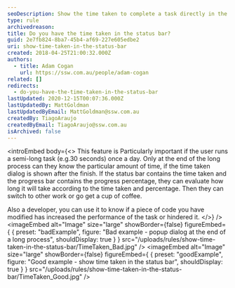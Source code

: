 ```yaml
---
seoDescription: Show the time taken to complete a task directly in the status bar, providing transparency and enabling users to plan their workflow accordingly.
type: rule
archivedreason:
title: Do you have the time taken in the status bar?
guid: 2e7fb824-8ba7-45b4-af69-227e605edbe2
uri: show-time-taken-in-the-status-bar
created: 2018-04-25T21:00:32.000Z
authors:
  - title: Adam Cogan
    url: https://ssw.com.au/people/adam-cogan
related: []
redirects:
  - do-you-have-the-time-taken-in-the-status-bar
lastUpdated: 2020-12-15T00:07:36.000Z
lastUpdatedBy: MattGoldman
lastUpdatedByEmail: MattGoldman@ssw.com.au
createdBy: TiagoAraujo
createdByEmail: TiagoAraujo@ssw.com.au
isArchived: false
---
```


<introEmbed
  body={<>
This feature is Particularly important if the user runs a semi-long task (e.g.30 seconds) once a day. Only at the end of the long process can they know the particular amount of time, if the time taken dialog is shown after the finish. If the status bar contains the time taken and the progress bar contains the progress percentage, they can evaluate how long it will take according to the time taken and percentage. Then they can switch to other work or go get a cup of coffee.

Also a developer, you can use it to know if a piece of code you have modified has increased the performance of the task or hindered it.
  </>}
/>
<imageEmbed
  alt="Image"
  size="large"
  showBorder={false}
  figureEmbed={ {
    preset: "badExample",
    figure: "Bad example - popup dialog at the end of a long process",
    shouldDisplay: true
  } }
  src="/uploads/rules/show-time-taken-in-the-status-bar/TimeTaken_Bad.jpg"
/>
<imageEmbed
  alt="Image"
  size="large"
  showBorder={false}
  figureEmbed={ {
    preset: "goodExample",
    figure: "Good example - show time taken in the status bar",
    shouldDisplay: true
  } }
  src="/uploads/rules/show-time-taken-in-the-status-bar/TimeTaken_Good.jpg"
/>
